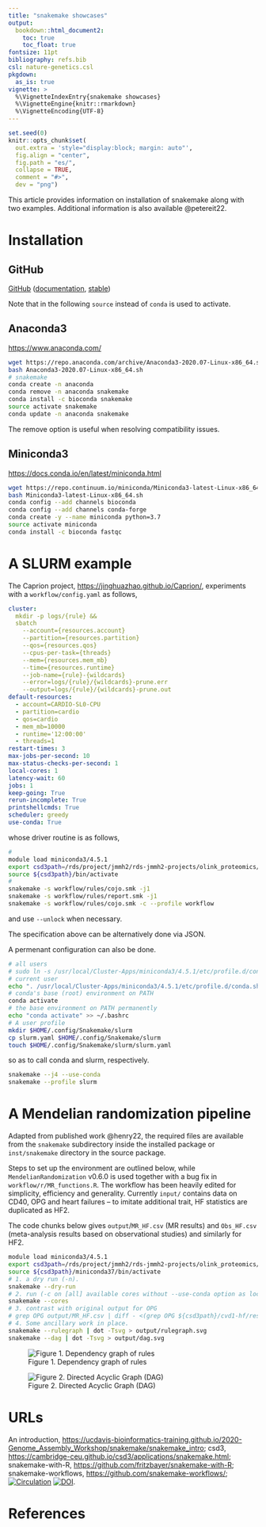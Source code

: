 ```yaml
---
title: "snakemake showcases"
output:
  bookdown::html_document2:
    toc: true
    toc_float: true
fontsize: 11pt
bibliography: refs.bib
csl: nature-genetics.csl
pkgdown:
  as_is: true
vignette: >
  %\VignetteIndexEntry{snakemake showcases}
  %\VignetteEngine{knitr::rmarkdown}
  %\VignetteEncoding{UTF-8}
---
```


```r
set.seed(0)
knitr::opts_chunk$set(
  out.extra = 'style="display:block; margin: auto"',
  fig.align = "center",
  fig.path = "es/",
  collapse = TRUE,
  comment = "#>",
  dev = "png")
```

This article provides information on installation of snakemake along with two examples. Additional information is also available @petereit22.

# Installation

## GitHub

[GitHub](https://github.com/snakemake/snakemake) ([documentation](https://snakemake.github.io/), [stable](https://snakemake.readthedocs.io/en/stable/))

Note that in the following `source` instead of `conda` is used to activate.

## Anaconda3

[https://www.anaconda.com/](https://www.anaconda.com/)

```bash
wget https://repo.anaconda.com/archive/Anaconda3-2020.07-Linux-x86_64.sh
bash Anaconda3-2020.07-Linux-x86_64.sh
# snakemake
conda create -n anaconda
conda remove -n anaconda snakemake
conda install -c bioconda snakemake
source activate snakemake
conda update -n anaconda snakemake
```

The remove option is useful when resolving compatibility issues.

## Miniconda3

[https://docs.conda.io/en/latest/miniconda.html](https://docs.conda.io/en/latest/miniconda.html)

```bash
wget https://repo.continuum.io/miniconda/Miniconda3-latest-Linux-x86_64.sh
bash Miniconda3-latest-Linux-x86_64.sh
conda config --add channels bioconda
conda config --add channels conda-forge
conda create -y --name miniconda python=3.7
source activate miniconda
conda install -c bioconda fastqc
```

# A SLURM example

The Caprion project, [https://jinghuazhao.github.io/Caprion/](https://jinghuazhao.github.io/Caprion/),
experiments with a `workflow/config.yaml` as follows,

```yaml
cluster:
  mkdir -p logs/{rule} &&
  sbatch
    --account={resources.account}
    --partition={resources.partition}
    --qos={resources.qos}
    --cpus-per-task={threads}
    --mem={resources.mem_mb}
    --time={resources.runtime}
    --job-name={rule}-{wildcards}
    --error=logs/{rule}/{wildcards}-prune.err
    --output=logs/{rule}/{wildcards}-prune.out
default-resources:
  - account=CARDIO-SL0-CPU
  - partition=cardio
  - qos=cardio
  - mem_mb=10000
  - runtime='12:00:00'
  - threads=1
restart-times: 3
max-jobs-per-second: 10
max-status-checks-per-second: 1
local-cores: 1
latency-wait: 60
jobs: 1
keep-going: True
rerun-incomplete: True
printshellcmds: True
scheduler: greedy
use-conda: True
```

whose driver routine is as follows,

```bash
#
module load miniconda3/4.5.1
export csd3path=/rds/project/jmmh2/rds-jmmh2-projects/olink_proteomics/scallop/miniconda37
source ${csd3path}/bin/activate
#
snakemake -s workflow/rules/cojo.smk -j1
snakemake -s workflow/rules/report.smk -j1
snakemake -s workflow/rules/cojo.smk -c --profile workflow
```

and use `--unlock` when necessary.

The specification above can be alternatively done via JSON.

A permenant configuration can also be done.

```bash
# all users
# sudo ln -s /usr/local/Cluster-Apps/miniconda3/4.5.1/etc/profile.d/conda.sh /etc/profile.d/conda.sh
# current user
echo ". /usr/local/Cluster-Apps/miniconda3/4.5.1/etc/profile.d/conda.sh" >> ~/.bashrc
# conda's base (root) environment on PATH
conda activate
# the base environment on PATH permanently
echo "conda activate" >> ~/.bashrc
# A user profile
mkdir $HOME/.config/Snakemake/slurm
cp slurm.yaml $HOME/.config/Snakemake/slurm
touch $HOME/.config/Snakemake/slurm/slurm.yaml
```

so as to call conda and slurm, respectively.

```bash
snakemake --j4 --use-conda
snakemake --profile slurm
```

# A Mendelian randomization pipeline

Adapted from published work @henry22, the required files are available from the `snakemake` subdirectory inside the installed package or `inst/snakemake` directory in the source package.

Steps to set up the environment are outlined below, while `MendelianRandomization` v0.6.0 is used together with a bug fix in `workflow/r/MR_functions.R`. The workflow has been heavily edited for simplicity, efficiency and generality.
Currently `input/` contains data on CD40, OPG and heart failures -- to imitate additional trait, HF statistics are duplicated as HF2.

The code chunks below gives `output`/`MR_HF.csv` (MR results) and `Obs_HF.csv` (meta-analysis results based on observational studies) and similarly for HF2.

```bash
module load miniconda3/4.5.1
export csd3path=/rds/project/jmmh2/rds-jmmh2-projects/olink_proteomics/scallop
source ${csd3path}/miniconda37/bin/activate
# 1. a dry run (-n).
snakemake --dry-run
# 2. run (-c on [all] available cores without --use-conda option as local packages are more up-to-date)
snakemake --cores
# 3. contrast with original output for OPG
# grep OPG output/MR_HF.csv | diff - <(grep OPG ${csd3path}/cvd1-hf/results/res_MR_aggregate.csv)
# 4. Some ancillary work in place.
snakemake --rulegraph | dot -Tsvg > output/rulegraph.svg
snakemake --dag | dot -Tsvg > output/dag.svg
```

![Figure 1. Dependency graph of rules](rulegraph.svg)

![Figure 2. Directed Acyclic Graph (DAG)](dag.svg)

# URLs

An introduction, [https://ucdavis-bioinformatics-training.github.io/2020-Genome_Assembly_Workshop/snakemake/snakemake_intro](https://ucdavis-bioinformatics-training.github.io/2020-Genome_Assembly_Workshop/snakemake/snakemake_intro);
csd3, [https://cambridge-ceu.github.io/csd3/applications/snakemake.html](https://cambridge-ceu.github.io/csd3/applications/snakemake.html);
snakemake-with-R, [https://github.com/fritzbayer/snakemake-with-R](https://github.com/fritzbayer/snakemake-with-R);
snakemake-workflows, [https://github.com/snakemake-workflows/](https://github.com/snakemake-workflows/); 
[![Circulation](https://www.ahajournals.org/pb-assets/images/logos/circ-logo-1526571039097.svg)](https://www.ahajournals.org/doi/10.1161/CIRCULATIONAHA.121.056663)
[![DOI](https://zenodo.org/badge/429122036.svg)](https://zenodo.org/badge/latestdoi/429122036).

# References
